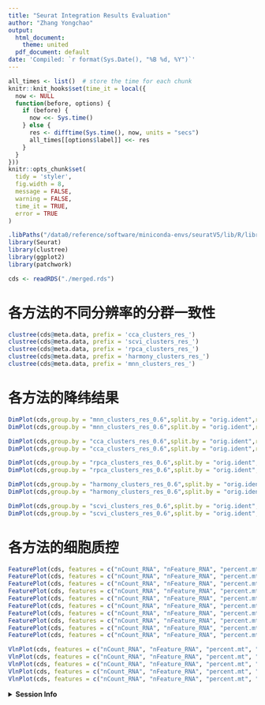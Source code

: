 ```yaml
---
title: "Seurat Integration Results Evaluation"
author: "Zhang Yongchao"
output:
  html_document:
    theme: united
  pdf_document: default
date: 'Compiled: `r format(Sys.Date(), "%B %d, %Y")`'
---
```


```r
all_times <- list()  # store the time for each chunk
knitr::knit_hooks$set(time_it = local({
  now <- NULL
  function(before, options) {
    if (before) {
      now <<- Sys.time()
    } else {
      res <- difftime(Sys.time(), now, units = "secs")
      all_times[[options$label]] <<- res
    }
  }
}))
knitr::opts_chunk$set(
  tidy = 'styler',
  fig.width = 8,
  message = FALSE,
  warning = FALSE,
  time_it = TRUE,
  error = TRUE
)
```

```r
.libPaths("/data0/reference/software/miniconda-envs/seuratV5/lib/R/library")
library(Seurat)
library(clustree)
library(ggplot2)
library(patchwork)
```

```r
cds <- readRDS("./merged.rds")
```

# 各方法的不同分辨率的分群一致性

```r
clustree(cds@meta.data, prefix = 'cca_clusters_res_')
clustree(cds@meta.data, prefix = 'scvi_clusters_res_')
clustree(cds@meta.data, prefix = 'rpca_clusters_res_')
clustree(cds@meta.data, prefix = 'harmony_clusters_res_')
clustree(cds@meta.data, prefix = 'mnn_clusters_res_')
```

# 各方法的降纬结果

```r
DimPlot(cds,group.by = "mnn_clusters_res_0.6",split.by = "orig.ident",reduction = "tsne.mnn")
DimPlot(cds,group.by = "mnn_clusters_res_0.6",split.by = "orig.ident",reduction = "umap.mnn")

DimPlot(cds,group.by = "cca_clusters_res_0.6",split.by = "orig.ident",reduction = "tsne.cca")
DimPlot(cds,group.by = "cca_clusters_res_0.6",split.by = "orig.ident",reduction = "umap.cca")

DimPlot(cds,group.by = "rpca_clusters_res_0.6",split.by = "orig.ident",reduction = "tsne.rpca")
DimPlot(cds,group.by = "rpca_clusters_res_0.6",split.by = "orig.ident",reduction = "umap.rpca")

DimPlot(cds,group.by = "harmony_clusters_res_0.6",split.by = "orig.ident",reduction = "tsne.harmony")
DimPlot(cds,group.by = "harmony_clusters_res_0.6",split.by = "orig.ident",reduction = "umap.harmony")

DimPlot(cds,group.by = "scvi_clusters_res_0.6",split.by = "orig.ident",reduction = "tsne.scvi")
DimPlot(cds,group.by = "scvi_clusters_res_0.6",split.by = "orig.ident",reduction = "umap.scvi")
```
# 各方法的细胞质控

```r
FeaturePlot(cds, features = c("nCount_RNA", "nFeature_RNA", "percent.mt", "log10GenesPerUMI"), reduction = "tsne.mnn", split.by = "orig.ident")
FeaturePlot(cds, features = c("nCount_RNA", "nFeature_RNA", "percent.mt", "log10GenesPerUMI"), reduction = "umap.mnn", split.by = "orig.ident")
FeaturePlot(cds, features = c("nCount_RNA", "nFeature_RNA", "percent.mt", "log10GenesPerUMI"), reduction = "tsne.scvi", split.by = "orig.ident")
FeaturePlot(cds, features = c("nCount_RNA", "nFeature_RNA", "percent.mt", "log10GenesPerUMI"), reduction = "umap.scvi", split.by = "orig.ident")
FeaturePlot(cds, features = c("nCount_RNA", "nFeature_RNA", "percent.mt", "log10GenesPerUMI"), reduction = "tsne.rpca", split.by = "orig.ident")
FeaturePlot(cds, features = c("nCount_RNA", "nFeature_RNA", "percent.mt", "log10GenesPerUMI"), reduction = "umap.rpca", split.by = "orig.ident")
FeaturePlot(cds, features = c("nCount_RNA", "nFeature_RNA", "percent.mt", "log10GenesPerUMI"), reduction = "tsne.cca", split.by = "orig.ident")
FeaturePlot(cds, features = c("nCount_RNA", "nFeature_RNA", "percent.mt", "log10GenesPerUMI"), reduction = "umap.cca", split.by = "orig.ident")
FeaturePlot(cds, features = c("nCount_RNA", "nFeature_RNA", "percent.mt", "log10GenesPerUMI"), reduction = "tsne.harmony", split.by = "orig.ident")
FeaturePlot(cds, features = c("nCount_RNA", "nFeature_RNA", "percent.mt", "log10GenesPerUMI"), reduction = "umap.harmony", split.by = "orig.ident")
```
```r
VlnPlot(cds, features = c("nCount_RNA", "nFeature_RNA", "percent.mt", "log10GenesPerUMI"), split.by = "orig.ident", ncol = 2,pt.size = 0,group.by = "mnn_clusters_res_0.6")
VlnPlot(cds, features = c("nCount_RNA", "nFeature_RNA", "percent.mt", "log10GenesPerUMI"), split.by = "orig.ident", ncol = 2,pt.size = 0,group.by = "cca_clusters_res_0.6")
VlnPlot(cds, features = c("nCount_RNA", "nFeature_RNA", "percent.mt", "log10GenesPerUMI"), split.by = "orig.ident", ncol = 2,pt.size = 0,group.by = "rpca_clusters_res_0.6")
VlnPlot(cds, features = c("nCount_RNA", "nFeature_RNA", "percent.mt", "log10GenesPerUMI"), split.by = "orig.ident", ncol = 2,pt.size = 0,group.by = "harmony_clusters_res_0.6")
VlnPlot(cds, features = c("nCount_RNA", "nFeature_RNA", "percent.mt", "log10GenesPerUMI"), split.by = "orig.ident", ncol = 2,pt.size = 0,group.by = "scvi_clusters_res_0.6")
```

<details>
  <summary>**Session Info**</summary>
```r
sessionInfo()
```
</details>